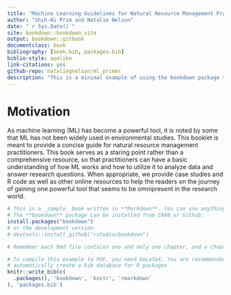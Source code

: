 ```yaml
--- 
title: "Machine Learning Guidelines for Natural Resource Management Practitioners"
author: "Shih-Ni Prim and Natalie Nelson"
date: "`r Sys.Date()`"
site: bookdown::bookdown_site
output: bookdown::gitbook
documentclass: book
bibliography: [book.bib, packages.bib]
biblio-style: apalike
link-citations: yes
github-repo: nataliegnelson/ml_primer
description: "This is a minimal example of using the bookdown package to write a book. The output format for this example is bookdown::gitbook."
---
```


# Motivation  

As machine learning (ML) has become a powerful tool, it is noted by some that ML has not been widely used in environmental studies. This booklet is meant to provide a concise guide for natural resource management practitioners. This book serves as a staring point rather than a comprehensive resource, so that practitioners can have a basic understanding of how ML works and how to utilize it to analyze data and answer research questions. When appropriate, we provide case studies and R code as well as other online resources to help the readers on the journey of gaining one powerful tool that seems to be omnipresent in the research world.  


```r
# This is a _sample_ book written in **Markdown**. You can use anything that Pandoc's Markdown supports, e.g., a math equation $a^2 + b^2 = c^2$.
# The **bookdown** package can be installed from CRAN or Github:
install.packages("bookdown")
# or the development version
# devtools::install_github("rstudio/bookdown")
```



```r
# Remember each Rmd file contains one and only one chapter, and a chapter is defined by the first-level heading `#`.

# To compile this example to PDF, you need XeLaTeX. You are recommended to install TinyTeX (which includes XeLaTeX): <https://yihui.name/tinytex/>.
# automatically create a bib database for R packages
knitr::write_bib(c(
  .packages(), 'bookdown', 'knitr', 'rmarkdown'
), 'packages.bib')
```
